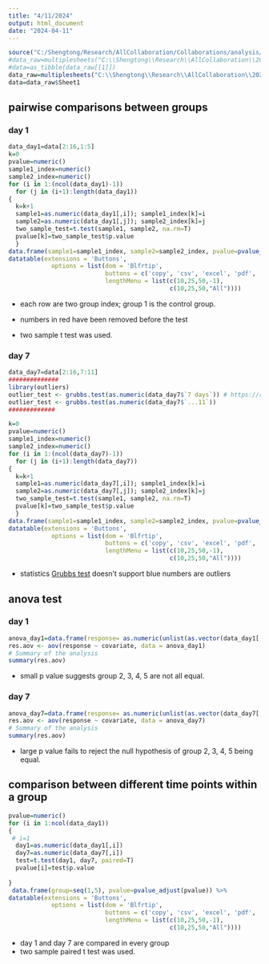 ```yaml
---
title: "4/11/2024"
output: html_document
date: "2024-04-11"
---
```



```r
source("C:/Shengtong/Research/AllCollaboration/Collaborations/analysis/Rfunctions.R")
#data_raw=multiplesheets("C:\\Shengtong\\Research\\AllCollaboration\\2024\\202403\\Youssef\\Data Averages.xlsx")
#data=as_tibble(data_raw[[1]])
data_raw=multiplesheets("C:\\Shengtong\\Research\\AllCollaboration\\2024\\202404\\Zainab\\Zainab_MTT assay_Percentage viability data_041024.xlsx")
data=data_raw$Sheet1
```


## pairwise comparisons between groups 

### day 1 

```r
data_day1=data[2:16,1:5]
k=0
pvalue=numeric()
sample1_index=numeric()
sample2_index=numeric()
for (i in 1:(ncol(data_day1)-1))
  for (j in (i+1):length(data_day1))
{
  k=k+1  
  sample1=as.numeric(data_day1[,i]); sample1_index[k]=i
  sample2=as.numeric(data_day1[,j]); sample2_index[k]=j
  two_sample_test=t.test(sample1, sample2, na.rm=T)
  pvalue[k]=two_sample_test$p.value
  }
data.frame(sample1=sample1_index, sample2=sample2_index, pvalue=pvalue_adjust(pvalue))%>%
datatable(extensions = 'Buttons',
            options = list(dom = 'Blfrtip',
                           buttons = c('copy', 'csv', 'excel', 'pdf', 'print'),
                           lengthMenu = list(c(10,25,50,-1),
                                             c(10,25,50,"All"))))


```

* each row are two group index; group 1 is the control group.  

* numbers in red have been removed before the test 

* two  sample t test was used. 


### day 7 



```r
data_day7=data[2:16,7:11]
##############
library(outliers)
outlier_test <- grubbs.test(as.numeric(data_day7$`7 days`)) # https://rpubs.com/Alema/1000582
outlier_test <- grubbs.test(as.numeric(data_day7$`...11`))
#############

k=0
pvalue=numeric()
sample1_index=numeric()
sample2_index=numeric()
for (i in 1:(ncol(data_day7)-1))
  for (j in (i+1):length(data_day7))
{
  k=k+1  
  sample1=as.numeric(data_day7[,i]); sample1_index[k]=i
  sample2=as.numeric(data_day7[,j]); sample2_index[k]=j
  two_sample_test=t.test(sample1, sample2, na.rm=T)
  pvalue[k]=two_sample_test$p.value
  }
data.frame(sample1=sample1_index, sample2=sample2_index, pvalue=pvalue_adjust(pvalue))%>%
datatable(extensions = 'Buttons',
            options = list(dom = 'Blfrtip',
                           buttons = c('copy', 'csv', 'excel', 'pdf', 'print'),
                           lengthMenu = list(c(10,25,50,-1),
                                             c(10,25,50,"All"))))


```

*  statistics [Grubbs test](https://rpubs.com/Alema/1000582) doesn't support blue numbers are outliers 


## anova test 



### day 1 

```r
anova_day1=data.frame(response= as.numeric(unlist(as.vector(data_day1[,2:5]))), covariate=rep(c("group2", "group3", "group4", "group5"), each=nrow(data_day1)))
res.aov <- aov(response ~ covariate, data = anova_day1)
# Summary of the analysis
summary(res.aov)
```

* small p value suggests group 2, 3, 4, 5 are not all equal. 

### day 7 

```r
anova_day7=data.frame(response= as.numeric(unlist(as.vector(data_day7[,2:5]))), covariate=rep(c("group2", "group3", "group4", "group5"), each=nrow(data_day7)))
res.aov <- aov(response ~ covariate, data = anova_day7)
# Summary of the analysis
summary(res.aov)
```

* large p value fails to reject the null hypothesis of group 2, 3, 4, 5 being equal. 

## comparison between different time points within a group 

```r
pvalue=numeric()
for (i in 1:ncol(data_day1))
{
 # i=1
  day1=as.numeric(data_day1[,i])
  day7=as.numeric(data_day7[,i])
  test=t.test(day1, day7, paired=T)
  pvalue[i]=test$p.value
  
}
 data.frame(group=seq(1,5), pvalue=pvalue_adjust(pvalue)) %>%
datatable(extensions = 'Buttons',
            options = list(dom = 'Blfrtip',
                           buttons = c('copy', 'csv', 'excel', 'pdf', 'print'),
                           lengthMenu = list(c(10,25,50,-1),
                                             c(10,25,50,"All"))))

```

* day 1 and day 7 are compared in every group 
* two sample paired t test was used. 